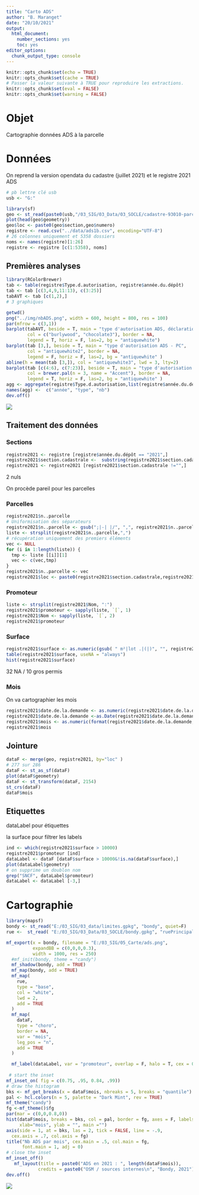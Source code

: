 ```yaml
---
title: "Carto ADS"
author: "B. Maranget"
date: "20/10/2021"
output: 
  html_document: 
    number_sections: yes
    toc: yes
editor_options: 
  chunk_output_type: console
---
```



```r
knitr::opts_chunk$set(echo = TRUE)
knitr::opts_chunk$set(cache = TRUE)
# Passer la valeur suivante à TRUE pour reproduire les extractions.
knitr::opts_chunk$set(eval = FALSE)
knitr::opts_chunk$set(warning = FALSE)
```


# Objet

Cartographie données ADS à la parcelle


# Données

On reprend la version opendata du cadastre (juillet 2021) et le registre 2021 ADS


```r
# pb lettre clé usb
usb <- "G:"


```




```r
library(sf)
geo <- st_read(paste0(usb,"/03_SIG/03_Data/03_SOCLE/cadastre-93010-parcelles.json"))
plot(head(geo$geometry))
geo$loc <- paste0(geo$section,geo$numero)
registre <- read.csv("../data/ads1b.csv", encoding="UTF-8")
# 26 colonnes uniquement et 5358 dossiers
noms <- names(registre)[1:26]
registre <- registre [c(1:5358), noms]
```


## Premières analyses


```r
library(RColorBrewer)
tab <- table(registre$Type.d.autorisation, registre$année.du.dépôt)
tab <- tab [c(3,4,9,11:13), c(3:25)]
tabAVT <- tab [c(1,2),]
# 3 graphiques

getwd()
png("../img/nbADS.png", width = 600, height = 800, res = 100)
par(mfrow = c(3,1))
barplot(tabAVT, beside = T, main = "type d'autorisation ADS, déclaration préalable et travaux", 
        col = c("burlywood", "chocolate3"), border = NA, 
        legend = T, horiz = F, las=2, bg = "antiquewhite")
barplot(tab [3,], beside = T, main = "type d'autorisation ADS - PC", 
        col = "antiquewhite2", border = NA, 
        legend = F, horiz = F, las=2, bg = "antiquewhite" )
abline(h = mean(tab [3,]), col = "antiquewhite3", lwd = 3, lty=2)
barplot(tab [c(4:6), c(7:23)], beside = T, main = "type d'autorisation ADS, modifications", 
        col = brewer.pal(n = 3, name = "Accent"), border = NA, 
        legend = T, horiz = F, las=2, bg = "antiquewhite" )
agg <- aggregate(registre$Type.d.autorisation,list(registre$année.du.dépôt, registre$Type.d.autorisation), length)
names(agg) <-  c("année", "type", "nb")
dev.off()
```

![](../img/nbADS.png)

## Traitement des données

### Sections 


```r
registre2021 <- registre [registre$année.du.dépôt == "2021",]
registre2021$section.cadastrale <-  substring(registre2021$section.cadastrale,1,2)
registre2021 <- registre2021 [registre2021$section.cadastrale !="",]
```

2 nuls


On procède pareil pour les parcelles

### Parcelles

```r
registre2021$n..parcelle
# Uniformisation des séparateurs
registre2021$n..parcelle <- gsub(";|-| |/", ",", registre2021$n..parcelle)
liste <- strsplit(registre2021$n..parcelle,",")
# récupération uniquement des premiers éléments
vec <- NULL
for (i in 1:length(liste)) {
  tmp <- liste [[i]][1]
  vec <- c(vec,tmp)
}
registre2021$n..parcelle <- vec
registre2021$loc <- paste0(registre2021$section.cadastrale,registre2021$n..parcelle)
```

### Promoteur


```r
liste <- strsplit(registre2021$Nom, ":") 
registre2021$promoteur <- sapply(liste, `[`, 1)
registre2021$Nom <- sapply(liste, `[`, 2)
registre2021$promoteur
```


### Surface

```r
registre2021$surface <- as.numeric(gsub( " m²|lot .|(|)", "", registre2021$`surface.du.terrain.en.m²`))
table(registre2021$surface, useNA = "always")
hist(registre2021$surface)
```



32 NA / 10 gros permis


### Mois

On va cartographier les mois

```r
registre2021$date.de.la.demande <- as.numeric(registre2021$date.de.la.demande)
registre2021$date.de.la.demande <-as.Date(registre2021$date.de.la.demande, origin = "1900-01-01")
registre2021$mois <- as.numeric(format(registre2021$date.de.la.demande, "%m"))
registre2021$mois
```
## Jointure

```r
dataF <- merge(geo, registre2021, by="loc" )
# 277 sur 286
dataF <- st_as_sf(dataF)
plot(dataF$geometry)
dataF <- st_transform(dataF, 2154)
st_crs(dataF)
dataF$mois
```

## Etiquettes


dataLabel pour étiquettes

la surface pour filtrer les labels

```r
ind <- which(registre2021$surface > 10000)
registre2021$promoteur [ind]
dataLabel <- dataF [dataF$surface > 10000&!is.na(dataF$surface),]
plot(dataLabel$geometry)
# on supprime un doublon nom
grep("SNCF", dataLabel$promoteur)
dataLabel <- dataLabel [-3,]
```




# Cartographie


```r
library(mapsf)
bondy <- st_read("E:/03_SIG/03_data/limites.gpkg", "bondy", quiet=F)
rue <-  st_read( "E:/03_SIG/03_Data/03_SOCLE/bondy.gpkg", "ruePrincipale", quiet = TRUE)

mf_export(x = bondy, filename = "E:/03_SIG/05_Carte/ads.png", 
          expandBB = c(0,0,0,0.3),
          width = 1000, res = 250)
  #mf_init(bondy, theme = "candy")
  mf_shadow(bondy, add = TRUE)
  mf_map(bondy, add = TRUE)
  mf_map(
    rue,
    type = "base",
    col = "white",
    lwd = 2,
    add = TRUE
  )
  mf_map(
    dataF,
    type = "choro",
    border = NA,
    var = "mois",
    leg_pos = "n",
    add = TRUE
  )

  mf_label(dataLabel, var = "promoteur", overlap = F, halo = T, cex = 0.5)
  
 # start the inset
mf_inset_on( fig = c(0.75, .95, 0.84, .99))
# draw the histogram
bks <- mf_get_breaks(x = dataF$mois, nbreaks = 5, breaks = "quantile") 
pal <- hcl.colors(n = 5, palette = "Dark Mint", rev = TRUE)
mf_theme("candy")
fg <-mf_theme()$fg
par(mar = c(0,0,0.8,0))
hist(dataF$mois, breaks = bks, col = pal, border = fg, axes = F, labels = "", 
     xlab="mois", ylab = "", main ="")
axis(side = 1, at = bks, las = 2, tick = FALSE, line = -.9, 
  cex.axis = .7, col.axis = fg)
title("Nb ADS par mois", cex.main = .5, col.main = fg, 
      font.main = 1, adj = 0)
# close the inset
mf_inset_off()
   mf_layout(title = paste0("ADS en 2021 : ", length(dataF$mois)),
            credits = paste0("OSM / sources internes\n", "Bondy, 2021"))
dev.off()
```


![](G:/03_SIG/05_Carte/ads.png)
